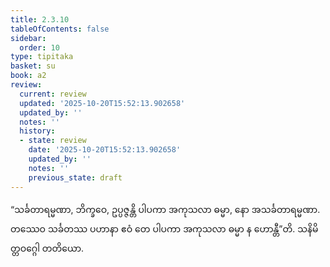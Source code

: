 ```yaml
---
title: 2.3.10
tableOfContents: false
sidebar:
  order: 10
type: tipitaka
basket: su
book: a2
review:
  current: review
  updated: '2025-10-20T15:52:13.902658'
  updated_by: ''
  notes: ''
  history:
  - state: review
    date: '2025-10-20T15:52:13.902658'
    updated_by: ''
    notes: ''
    previous_state: draft
---
```



<DynamicBreadcrumb />


<ReviewStatus review={frontmatter.review} showDetails={true} />

<HypothesisAnnotation frontmatter={frontmatter} />

<Division number="87" book="a2" e="ch" v="15" p="81">

<Paragraph number="168" book="a2">
“သင်္ခတာရမ္မဏာ, ဘိက္ခဝေ, ဥပ္ပဇ္ဇန္တိ ပါပကာ အကုသလာ ဓမ္မာ, နော အသင်္ခတာရမ္မဏာ. တဿေဝ သင်္ခတဿ ပဟာနာ ဧဝံ တေ ပါပကာ အကုသလာ ဓမ္မာ န ဟောန္တီ”တိ.

</Paragraph>
</Division>

<Paragraph number="169" type="center" book="a2">
သနိမိတ္တဝဂ္ဂေါ တတိယော.
</Paragraph>